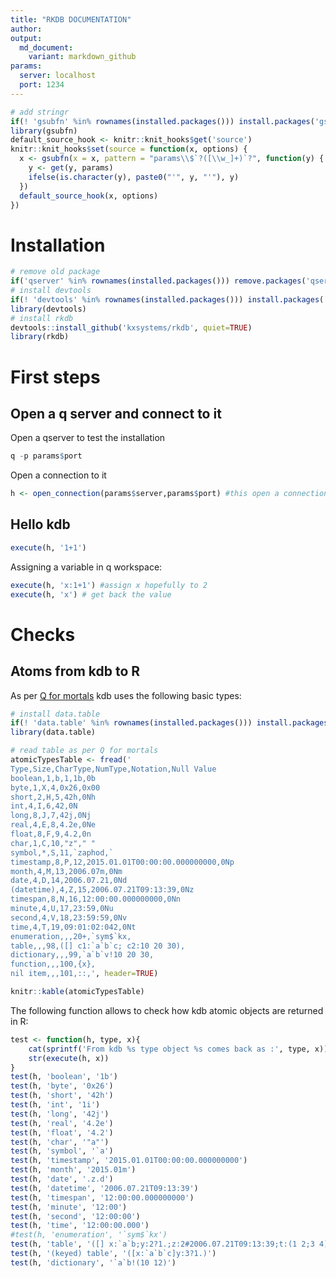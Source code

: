 ```yaml
---
title: "RKDB DOCUMENTATION"
author: 
output:
  md_document:
    variant: markdown_github
params:
  server: localhost
  port: 1234
---
```


```r
# add stringr
if(! 'gsubfn' %in% rownames(installed.packages())) install.packages('gsubfn')
library(gsubfn)
default_source_hook <- knitr::knit_hooks$get('source')
knitr::knit_hooks$set(source = function(x, options) {
  x <- gsubfn(x = x, pattern = "params\\$`?([\\w_]+)`?", function(y) {
    y <- get(y, params)
    ifelse(is.character(y), paste0("'", y, "'"), y)
  })
  default_source_hook(x, options)
})
```

# Installation
```r
# remove old package
if('qserver' %in% rownames(installed.packages())) remove.packages('qserver')
# install devtools
if(! 'devtools' %in% rownames(installed.packages())) install.packages('devtools')
library(devtools)
# install rkdb
devtools::install_github('kxsystems/rkdb', quiet=TRUE)
library(rkdb)
```

# First steps
## Open a q server and connect to it
Open a qserver to test the installation
```r
q -p params$port
```

Open a connection to it
```r
h <- open_connection(params$server,params$port) #this open a connection
```

## Hello kdb
```r
execute(h, '1+1')
```

Assigning a variable in q workspace:
```r
execute(h, 'x:1+1') #assign x hopefully to 2
execute(h, 'x') # get back the value
```

# Checks
## Atoms from kdb to R

As per [Q for mortals](http://code.kx.com/q4m3/2_Basic_Data_Types_Atoms/) kdb uses the following basic types:

```r
# install data.table
if(! 'data.table' %in% rownames(installed.packages())) install.packages('data.table')
library(data.table)

# read table as per Q for mortals 
atomicTypesTable <- fread('
Type,Size,CharType,NumType,Notation,Null Value
boolean,1,b,1,1b,0b                                                                                 
byte,1,X,4,0x26,0x00                                                                                
short,2,H,5,42h,0Nh                                                                                 
int,4,I,6,42,0N                                                                                     
long,8,J,7,42j,0Nj                                                                                  
real,4,E,8,4.2e,0Ne                                                                                 
float,8,F,9,4.2,0n                                                                                  
char,1,C,10,"z"," "                                                                                 
symbol,*,S,11,`zaphod,`                                                                             
timestamp,8,P,12,2015.01.01T00:00:00.000000000,0Np                                                  
month,4,M,13,2006.07m,0Nm                                                                           
date,4,D,14,2006.07.21,0Nd                                                                          
(datetime),4,Z,15,2006.07.21T09:13:39,0Nz                                                           
timespan,8,N,16,12:00:00.000000000,0Nn                                                              
minute,4,U,17,23:59,0Nu                                                                             
second,4,V,18,23:59:59,0Nv                                                                          
time,4,T,19,09:01:02:042,0Nt                                                                        
enumeration,,,20+,`sym$`kx,                                                                         
table,,,98,([] c1:`a`b`c; c2:10 20 30),                                                             
dictionary,,,99,`a`b`v!10 20 30,                                                                    
function,,,100,{x},                                                                                 
nil item,,,101,::,', header=TRUE)
```

```r
knitr::kable(atomicTypesTable)
```

The following function allows to check how kdb atomic objects are returned in R:

```r
test <- function(h, type, x){
	cat(sprintf('From kdb %s type object %s comes back as :', type, x))
	str(execute(h, x))
}
test(h, 'boolean', '1b')
test(h, 'byte', '0x26')
test(h, 'short', '42h')
test(h, 'int', '1i')
test(h, 'long', '42j')
test(h, 'real', '4.2e')
test(h, 'float', '4.2')
test(h, 'char', '"a"')
test(h, 'symbol', '`a')
test(h, 'timestamp', '2015.01.01T00:00:00.000000000')
test(h, 'month', '2015.01m')
test(h, 'date', '.z.d')
test(h, 'datetime', '2006.07.21T09:13:39')
test(h, 'timespan', '12:00:00.000000000')
test(h, 'minute', '12:00')
test(h, 'second', '12:00:00')
test(h, 'time', '12:00:00.000')
#test(h, 'enumeration', '`sym$`kx')
test(h, 'table', '([] x:`a`b;y:2?1.;z:2#2006.07.21T09:13:39;t:(1 2;3 4);u:("toto";"tata"))')
test(h, '(keyed) table', '([x:`a`b`c]y:3?1.)')
test(h, 'dictionary', '`a`b!(10 12)')
```


